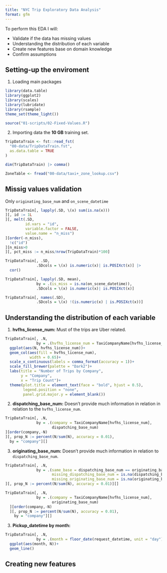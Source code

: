 ```yaml
---
title: "NYC Trip Exploratory Data Analysis"
format: gfm
---
```


To perform this EDA I will:

- Validate if the data has missing values
- Understanding the distribution of each variable
- Create new features base on domain knowledge
- Confirm assumptions

## Setting-up the enviroment

1. Loading main packages

```r
library(data.table)
library(ggplot2)
library(scales)
library(lubridate)
library(rsample)
theme_set(theme_light())

source("01-scripts/02-Fixed-Values.R")

```

2. Importing data the **10 GB** training set.

```r
TripDataTrain <- fst::read_fst(
  "00-data/TripDataTrain.fst",
  as.data.table = TRUE
)

dim(TripDataTrain) |> comma()

ZoneTable <- fread("00-data/taxi+_zone_lookup.csv")
```

## Missig values validation

Only `originating_base_num` and `on_scene_datetime`

```r
TripDataTrain[, lapply(.SD, \(x) sum(is.na(x)))
][, id := 1L
][, melt(.SD,
         id.vars = "id",
         variable.factor = FALSE,
         value.name = "n_miss")
][order(-n_miss), 
  !c("id")
][n_miss>0
][, pct_miss := n_miss/nrow(TripDataTrain)*100]
```

```r
TripDataTrain[, .SD, 
              .SDcols = \(x) is.numeric(x)| is.POSIXct(x)] |>
  cor()

TripDataTrain[, lapply(.SD, mean), 
              by = .(is_miss = is.na(on_scene_datetime)),
              .SDcols = \(x) is.numeric(x)| is.POSIXct(x)]

TripDataTrain[, names(.SD), 
              .SDcols = \(x) !(is.numeric(x) | is.POSIXct(x))]
```




## Understanding the distribution of each variable

1. **hvfhs_license_num:** Must of the trips are Uber related.

```r
TripDataTrain[, .N, 
              by = .(hvfhs_license_num = TaxiCompanyName[hvfhs_license_num])] |>
  ggplot(aes(N, hvfhs_license_num))+
  geom_col(aes(fill = hvfhs_license_num),
           width = 0.65)+
  scale_x_continuous(labels = comma_format(accuracy = 1))+
  scale_fill_brewer(palette = "Dark2")+
  labs(title = "Number of Trips by Company",
       y = "Company",
       x = "Trip Count")+
  theme(plot.title = element_text(face = "bold", hjust = 0.5),
        legend.position = "none",
        panel.grid.major.y = element_blank())
```


2. **dispatching_base_num:** Doesn't provide much information in relation in relation to the `hvfhs_license_num`.

```r
TripDataTrain[, .N, 
              by = .(company = TaxiCompanyName[hvfhs_license_num],
                     dispatching_base_num)
][order(company,-N)
][, prop_N := percent(N/sum(N), accuracy = 0.01),
  by = "company"][]
```

3. **originating_base_num:** Doesn't provide much information in relation to `dispatching_base_num`.

```r
TripDataTrain[, .N, 
              by = .(same_base = dispatching_base_num == originating_base_num,
                     missing_dispatching_base_num = is.na(dispatching_base_num),
                     missing_originating_base_num = is.na(originating_base_num))
][, prop_N := percent(N/sum(N), accuracy = 0.01)][]

```


```r
TripDataTrain[, .N, 
              by = .(company = TaxiCompanyName[hvfhs_license_num],
                     originating_base_num)
  ][order(company,-N)
  ][, prop_N := percent(N/sum(N), accuracy = 0.01),
    by = "company"][]
```


3. **Pickup_datetime by month:**

```r
TripDataTrain[, .N,
              by = .(month = floor_date(request_datetime, unit = "day"))] |>
  ggplot(aes(month, N))+
  geom_line()
```



## Creating new features

```r

```


